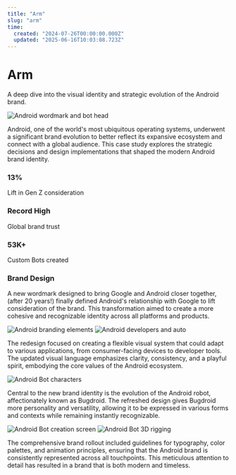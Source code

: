 ```yaml
---
title: "Arm"
slug: "arm"
time:
  created: "2024-07-26T00:00:00.000Z"
  updated: "2025-06-16T10:03:08.723Z"
---
```


# Arm

A deep dive into the visual identity and strategic evolution of the Android brand.

<Image src="https://github.com/maxmcisted7/Nova/assets/107080351/b98f23f6-4763-44f2-bd54-d92237e817ec" alt="Android wordmark and bot head" variant="full" />

Android, one of the world's most ubiquitous operating systems, underwent a significant brand evolution to better reflect its expansive ecosystem and connect with a global audience. This case study explores the strategic decisions and design implementations that shaped the modern Android brand identity.

<div className="grid grid-cols-1 md:grid-cols-3 gap-6 my-6">
  <div className="flex flex-col">
    <h3 className="text-4xl font-semibold text-shiki-blue-light dark:text-shiki-blue-dark">13%</h3>
    <p className="text-muted">Lift in Gen Z consideration</p>
  </div>
  <div className="flex flex-col">
    <h3 className="text-4xl font-semibold text-shiki-blue-light dark:text-shiki-blue-dark">Record High</h3>
    <p className="text-muted">Global brand trust</p>
  </div>
  <div className="flex flex-col">
    <h3 className="text-4xl font-semibold text-shiki-blue-light dark:text-shiki-blue-dark">53K+</h3>
    <p className="text-muted">Custom Bots created</p>
  </div>
</div>

### Brand Design

A new wordmark designed to bring Google and Android closer together, (after 20 years!) finally defined Android's relationship with Google to lift consideration of the brand. This transformation aimed to create a more cohesive and recognizable identity across all platforms and products.

<ImageGroup>
  <Image src="https://github.com/maxmcisted7/Nova/assets/107080351/ef61df6d-55e1-4566-8805-4f36a537f7a8" alt="Android branding elements" fill />
  <Image src="https://github.com/maxmcisted7/Nova/assets/107080351/d3568858-a536-4c4f-9e79-51d08e503386" alt="Android developers and auto" fill />
</ImageGroup>

The redesign focused on creating a flexible visual system that could adapt to various applications, from consumer-facing devices to developer tools. The updated visual language emphasizes clarity, consistency, and a playful spirit, embodying the core values of the Android ecosystem.

<Image src="https://github.com/maxmcisted7/Nova/assets/107080351/012674e2-6d2c-461d-84e1-285642a42dd7" alt="Android Bot characters" variant="full" />

Central to the new brand identity is the evolution of the Android robot, affectionately known as Bugdroid. The refreshed design gives Bugdroid more personality and versatility, allowing it to be expressed in various forms and contexts while remaining instantly recognizable.

<ImageGroup>
  <Image src="https://github.com/maxmcisted7/Nova/assets/107080351/9515904f-9e76-42f8-a006-25f0a2d48259" alt="Android Bot creation screen" fill />
  <Image src="https://github.com/maxmcisted7/Nova/assets/107080351/e05b5f88-4c80-4966-a364-c7117e651e70" alt="Android Bot 3D rigging" fill />
</ImageGroup>

The comprehensive brand rollout included guidelines for typography, color palettes, and animation principles, ensuring that the Android brand is consistently represented across all touchpoints. This meticulous attention to detail has resulted in a brand that is both modern and timeless. 